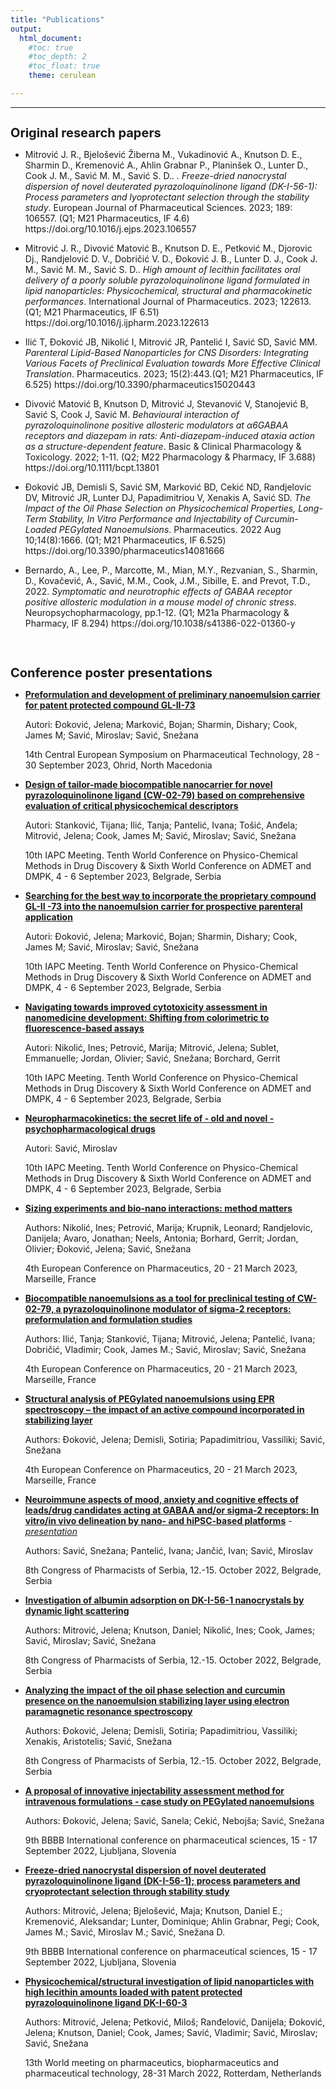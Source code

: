 ---
title: "Publications"
output: 
  html_document:
    #toc: true
    #toc_depth: 2
    #toc_float: true
    theme: cerulean

---
<style type="text/css">
h1.title {
  font-size: 30px;
}

h1 { /* Header 1 */
  font-size: 20px
}
</style>
***
# Original research papers

- Mitrović J. R., Bjelošević Žiberna M., Vukadinović A., Knutson D. E., Sharmin D., Kremenović A., Ahlin Grabnar P., Planinšek O., Lunter D., Cook J. M., Savić M. M., Savić S. D.. *. Freeze-dried nanocrystal dispersion of novel deuterated pyrazoloquinolinone ligand (DK-I-56-1): Process parameters and lyoprotectant selection through the stability study*. European Journal of Pharmaceutical Sciences. 2023; 189: 106557. (Q1; M21 Pharmaceutics, IF 4.6)
https://doi.org/10.1016/j.ejps.2023.106557

- Mitrović J. R., Divović Matović B., Knutson D. E., Petković M., Djorovic Dj., Randjelović D. V., Dobričić V. D., Đoković J. B., Lunter D. J., Cook J. M., Savić M. M., Savić S. D.. *High amount of lecithin facilitates oral delivery of a poorly soluble pyrazoloquinolinone ligand formulated in lipid nanoparticles: Physicochemical, structural and pharmacokinetic performances*. International Journal of Pharmaceutics. 2023; 122613.(Q1; M21 Pharmaceutics, IF 6.51) https://doi.org/10.1016/j.ijpharm.2023.122613 

- Ilić T, Đoković JB, Nikolić I, Mitrović JR, Pantelić I, Savić SD, Savić MM. *Parenteral Lipid-Based Nanoparticles for CNS Disorders: Integrating Various Facets of Preclinical Evaluation towards More Effective Clinical Translation*. Pharmaceutics. 2023; 15(2):443.(Q1; M21 Pharmaceutics, IF 6.525) https://doi.org/10.3390/pharmaceutics15020443 

-  Divović Matović B, Knutson D, Mitrović J, Stevanović V, Stanojević B, Savić S, Cook J, Savić M. *Behavioural interaction of pyrazoloquinolinone positive allosteric modulators at α6GABAA receptors and diazepam in rats: Anti-diazepam-induced ataxia action as a structure-dependent feature*. Basic & Clinical Pharmacology & Toxicology. 2022; 1-11. (Q2; M22 Pharmacology & Pharmacy, IF 3.688) https://doi.org/10.1111/bcpt.13801

- Đoković JB, Demisli S, Savić SM, Marković BD, Cekić ND, Randjelovic DV, Mitrović JR, Lunter DJ, Papadimitriou V, Xenakis A, Savić SD. *The Impact of the Oil Phase Selection on Physicochemical Properties, Long-Term Stability, In Vitro Performance and Injectability of Curcumin-Loaded PEGylated Nanoemulsions*. Pharmaceutics. 2022 Aug 10;14(8):1666. (Q1; M21 Pharmaceutics, IF 6.525) https://doi.org/10.3390/pharmaceutics14081666 


- Bernardo, A., Lee, P., Marcotte, M., Mian, M.Y., Rezvanian, S., Sharmin, D., Kovačević, A., Savić, M.M., Cook, J.M., Sibille, E. and Prevot, T.D., 2022. *Symptomatic and neurotrophic effects of GABAA receptor positive allosteric modulation in a mouse model of chronic stress*. Neuropsychopharmacology, pp.1-12. (Q1; M21a Pharmacology & Pharmacy, IF 8.294) https://doi.org/10.1038/s41386-022-01360-y 

&nbsp; &nbsp; &nbsp; 

# Conference poster presentations

- [**Preformulation and development of preliminary nanoemulsion carrier for patent protected compound GL-II-73**](Preformulation and development of preliminary nanoemulsion carrier for patent protected compound GLII73.pdf)

   Autori: Đoković, Jelena; Marković, Bojan; Sharmin, Dishary; Cook, James M; Savić, Miroslav; Savić, Snežana
   
   14th Central European Symposium on Pharmaceutical Technology, 28 - 30 September 2023, Ohrid, North Macedonia

- [**Design of tailor-made biocompatible nanocarrier for novel pyrazoloquinolinone ligand (CW-02-79) based on comprehensive evaluation of critical physicochemical descriptors**](Design of tailor made biocompatible nanocarrier for novel pyrazoloquinolinone ligand.pdf)

   Autori: Stanković, Tijana; Ilić, Tanja; Pantelić, Ivana; Tošić, Anđela; Mitrović, Jelena; Cook, James M; Savić, Miroslav; Savić, Snežana
   
   10th IAPC Meeting. Tenth World Conference on Physico-Chemical Methods in Drug Discovery & Sixth World Conference on ADMET and DMPK, 4 - 6 September 2023, Belgrade, Serbia

- [**Searching for the best way to incorporate the proprietary compound GL-II -73 into the nanoemulsion carrier for prospective parenteral application**](Searching for the best way to incorporate the proprietary compound GLII73.pdf)

   Autori: Đoković, Jelena; Marković, Bojan; Sharmin, Dishary; Cook, James M; Savić, Miroslav; Savić, Snežana
   
   10th IAPC Meeting. Tenth World Conference on Physico-Chemical Methods in Drug Discovery & Sixth World Conference on ADMET and DMPK, 4 - 6 September 2023, Belgrade, Serbia

- [**Navigating towards improved cytotoxicity assessment in nanomedicine development: Shifting from colorimetric to fluorescence-based assays**](Navigating towards improved cytotoxicity assessment in nanomedicine development.pdf)

   Autori: Nikolić, Ines; Petrović, Marija; Mitrović, Jelena; Sublet, Emmanuelle; Jordan, Olivier; Savić, Snežana; Borchard, Gerrit
   
   10th IAPC Meeting. Tenth World Conference on Physico-Chemical Methods in Drug Discovery & Sixth World Conference on ADMET and DMPK, 4 - 6 September 2023, Belgrade, Serbia

- [**Neuropharmacokinetics: the secret life of - old and novel - psychopharmacological drugs**](Neuropharmacokinetics Miroslav Savic.pdf)

   Autori: Savić, Miroslav
   
   10th IAPC Meeting. Tenth World Conference on Physico-Chemical Methods in Drug Discovery & Sixth World Conference on ADMET and DMPK, 4 - 6 September 2023, Belgrade, Serbia

- [**Sizing experiments and bio-nano interactions: method matters**](Sizing experiments and bio nano interactions_method matters.pdf)

   Authors: Nikolić, Ines; Petrović, Marija; Krupnik, Leonard; Randjelovic, Danijela; Avaro, Jonathan; Neels, Antonia; Borhard, Gerrit; Jordan, Olivier; Đoković, Jelena; Savić, Snežana
   
   4th European Conference on Pharmaceutics, 20 - 21 March 2023, Marseille, France

- [**Biocompatible nanoemulsions as a tool for preclinical testing of CW-02-79, a pyrazoloquinolinone modulator of sigma-2 receptors: preformulation and formulation studies**](Biocompatible nanoemulsions as a tool for preclinical testing of CW_02_79.pdf)

   Authors: Ilić, Tanja; Stanković, Tijana; Mitrović, Jelena; Pantelić, Ivana; Dobričić, Vladimir; Cook, James M.; Savić, Miroslav; Savić, Snežana
   
   4th European Conference on Pharmaceutics, 20 - 21 March 2023, Marseille, France


- [**Structural analysis of PEGylated nanoemulsions using EPR spectroscopy – the impact of an active compound incorporated in stabilizing layer**](Structural analysis of PEGylated nanoemulsions using EPR spectroscopy.pdf)

   Authors: Đoković, Jelena; Demisli, Sotiria; Papadimitriou, Vassiliki; Savić, Snežana
   
   4th European Conference on Pharmaceutics, 20 - 21 March 2023, Marseille, France

- [**Neuroimmune aspects of mood, anxiety and cognitive effects of leads/drug candidates acting at GABAA and/or sigma-2 receptors: In vitro/in vivo delineation by nano- and hiPSC-based platforms**](Neuroimmune aspects of mood, anxiety and cognitive effects of leads drug candidates acting at GABAA and or sigma2 receptors - Apstract.pdf) - [*presentation*](Neuroimmune aspects of mood, anxiety and cognitive effects of leads drug candidates acting at GABAA and or sigma2 receptors.pdf)

   Authors: Savić, Snežana; Pantelić, Ivana; Jančić, Ivan; Savić, Miroslav
   
   8th Congress of Pharmacists of Serbia, 12.-15. October 2022, Belgrade, Serbia


- [**Investigation of albumin adsorption on DK-I-56-1 nanocrystals by dynamic light scattering**](Investigation of albumin adsorption on DK-I-56-1 nanocrystals by dynamic light scattering.pdf)

   Authors: Mitrović, Jelena; Knutson, Daniel; Nikolić, Ines; Cook, James; Savić, Miroslav; Savić, Snežana
   
   8th Congress of Pharmacists of Serbia, 12.-15. October 2022, Belgrade, Serbia


- [**Analyzing the impact of the oil phase selection and curcumin presence on the nanoemulsion stabilizing layer using electron paramagnetic resonance spectroscopy**](Analyzing the impact of the oil phase selection and curcumin presence on the nanoemulsion stabilizing layer using electron paramagnetic resonance spectroscopy.pdf)

   Authors: Đoković, Jelena; Demisli, Sotiria; Papadimitriou, Vassiliki; Xenakis, Aristotelis; Savić, Snežana
   
   8th Congress of Pharmacists of Serbia, 12.-15. October 2022, Belgrade, Serbia

- [**A proposal of innovative injectability assessment method for intravenous formulations - case study on PEGylated nanoemulsions**](A proposal of innovative injectability assessment method for intravenous formulations - case study on PEGylated nanoemulsions.pdf)

   Authors: Đoković, Jelena; Savić, Sanela; Cekić, Nebojša; Savić, Snežana
   
   9th BBBB International conference on pharmaceutical sciences, 15 - 17 September 2022, Ljubljana, Slovenia

- [**Freeze-dried nanocrystal dispersion of novel deuterated pyrazoloquinolinone ligand (DK-I-56-1); process parameters and cryoprotectant selection through stability study**](Freeze-dried nanocrystal dispersion of novel deuterated pyrazoloquinolinone ligand (DK-I-56-1); process parameters and cryoprotectant selection through stability study.pdf)

   Authors: Mitrović, Jelena; Bjelošević, Maja; Knutson, Daniel E.; Kremenović, Aleksandar; Lunter, Dominique; Ahlin Grabnar, Pegi; Cook, James M.; Savić, Miroslav M.; Savić, Snežana D.
   
   9th BBBB International conference on pharmaceutical sciences, 15 - 17 September 2022, Ljubljana, Slovenia


- [**Physicochemical/structural investigation of lipid nanoparticles with high lecithin amounts loaded with patent protected pyrazoloquinolinone ligand DK-I-60-3**](Physicochemical structural investigation of lipid nanoparticles with high lecithin amounts loaded with patent protected pyrazoloquinolinone ligand DK-I-60-3.pdf)

   Authors: Mitrović, Jelena; Petković, Miloš; Ranđelović, Danijela; Đoković, Jelena; Knutson, Daniel; Cook, James; Savić, Vladimir; Savić, Miroslav; Savić, Snežana 

   13th World meeting on pharmaceutics, biopharmaceutics and pharmaceutical technology, 28-31 March 2022, Rotterdam, Netherlands
